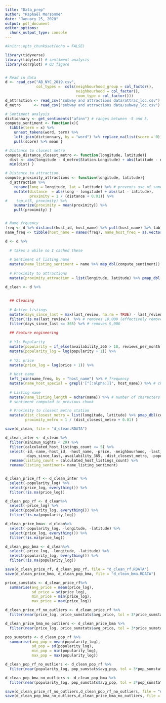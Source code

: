 ```yaml
---
title: "Data_prep"
author: "Raphaël Morsomme"
date: "January 25, 2020"
output: pdf_document
editor_options: 
  chunk_output_type: console
---
```


```r
#knitr::opts_chunk$set(echo = FALSE)

library(tidyverse)
library(tidytext) # sentiment analysis
library(corrplot) # Q3 figure


# Read in data
d <- read_csv("AB_NYC_2019.csv",
              col_types =  cols(neighbourhood_group = col_factor(),
                                neighbourhood = col_factor(),
                                room_type = col_factor()))
d_attraction <- read_csv("subway and attractions data/attrac_loc.csv")
d_metro      <- read_csv("subway and attractions data/subway_loc.csv")

# Sentiment analysis
dictionnary <- get_sentiments("afinn") # ranges between -5 and 5.
compute_sentiment <- function(x){
  tibble(term = x) %>%
    unnest_tokens(word, term) %>%
    left_join(dictionnary, by = "word") %>% replace_na(list(score = 0)) %>%
    pull(score) %>% mean }

# Distance to closest metro
compute_distance_closest_metro <- function(longitude, latitude){
  dist <- abs(longitude - d_metro$Station.Longitude) + abs(latitude - d_metro$Station.Latitude) # manhattan distance (instead of euclidean distance)
  min(dist) }

# Distance to attraction
compute_proximity_attractions <- function(longitude, latitude){
  d_attraction %>% 
    rename(long = longitude, lat = latitude) %>% # prevents use of same names
    mutate(distance  = abs(long - longitude) + abs(lat - latitude),
           proximity = 1 / (distance + 0.01)) %>%
#    top_n(5, proximity) %>%
    summarize(proximity = mean(proximity)) %>%
    pull(proximity) }


# Name frquency
freq <- d %>% distinct(host_id, host_name) %>% pull(host_name) %>% table # only count each id once (do not count people with multiple listing muliple times)
name_freq <- tibble(host_name = names(freq), name_host_freq = as.vector(freq) / sum(freq)) %>% arrange(-name_host_freq)
```

```r
d <- d %>%
  
  # takes a while so I cached these
  
  # Sentiment of listing name
  mutate(name_listing_sentiment = name %>% map_dbl(compute_sentiment)) %>%
  
  # Proximity to attractions
  mutate(proximity_attraction = list(longitude, latitude) %>% pmap_dbl(compute_proximity_attractions))
```

```r
d_clean <- d %>%
  
  
  ## Cleaning
  
  # Active listings
  mutate(days_since_last = max(last_review, na.rm = TRUE) - last_review) %>%
  filter(!is.na(last_review))  %>% # removes 10,000 (effectively removes people with no review)
  filter(days_since_last <= 365) %>% # removes 9,000
  
  ## Feature engineering
  
  # Y1: Popularity
  mutate(popularity = if_else(availability_365 > 10, reviews_per_month / availability_365, NA_real_)) %>%
  mutate(popularity_log = log(popularity + 1)) %>% 
  
  # Y2: price
  mutate(price_log = log(price + 1)) %>%
  
  # Host name
  left_join(name_freq, by = "host_name") %>% # frequency
  mutate(name_host_special = grepl('[^[:alpha:]]', host_name)) %>% # check if name contains a special character (not a letter)
  
  # Listing name
  mutate(name_listing_length = nchar(name)) %>% # number of characters
  # sentiment computed in previous chunk

  # Proximity to closest metro station
  mutate(dist_closest_metro = list(longitude, latitude) %>% pmap_dbl(compute_distance_closest_metro),
         proximity_metro = 1 / (dist_closest_metro + 0.01) )
```

```r
save(d_clean, file = "d_clean.RDATA")
```

```r
d_clean_inter <- d_clean %>%
  filter(minimum_nights < 29) %>% 
  filter(calculated_host_listings_count <= 5) %>%
  select(-id,-name,-host_id, -host_name, -price, -neighbourhood, -last_review,
         -days_since_last,-availability_365, -dist_closest_metro, -popularity) %>% 
  rename(listing_count = calculated_host_listings_count) %>% 
  rename(listing_sentiment= name_listing_sentiment)


d_clean_price_rf <- d_clean_inter %>% 
  select(-popularity_log) %>% 
  select(price_log, everything()) %>% 
  filter(!is.na(price_log))

d_clean_pop_rf <- d_clean%>% 
  select(-price_log) %>% 
  select(popularity_log, everything()) %>% 
  filter(!is.na(popularity_log))

d_clean_price_bma<- d_clean%>% 
  select(-popularity_log, -longitude, -latitude) %>% 
  select(price_log, everything()) %>% 
  filter(!is.na(price_log))

d_clean_pop_bma <- d_clean%>% 
  select(-price_log, -longitude, -latitude) %>%
  select(popularity_log, everything()) %>% 
  filter(!is.na(popularity_log))
```


```r
save(d_clean_price_rf, d_clean_pop_rf, file = "d_clean_rf.RDATA")
save(d_clean_price_bma, d_clean_pop_bma, file = "d_clean_bma.RDATA")
```

```r
price_sumstats <- d_clean_price_rf%>%
  summarise(avg_price = mean(price_log),
            sd_price = sd(price_log),
            min_price = min(price_log), 
            max_price = max(price_log))

d_clean_price_rf_no_outliers <- d_clean_price_rf %>% 
  filter(near(price_log, price_sumstats$avg_price, tol = 3*price_sumstats$sd_price))

d_clean_price_bma_no_outliers <- d_clean_price_bma %>% 
  filter(near(price_log, price_sumstats$avg_price, tol = 3*price_sumstats$sd_price))

pop_sumstats <- d_clean_pop_rf %>% 
  summarise(avg_pop = mean(popularity_log), 
            sd_pop = sd(popularity_log),
            min_pop = min(popularity_log),
            max_pop = max(popularity_log))

d_clean_pop_rf_no_outliers <- d_clean_pop_rf %>% 
  filter(near(popularity_log, pop_sumstats$avg_pop, tol = 3*pop_sumstats$sd_pop)) 

d_clean_pop_bma_no_outliers <- d_clean_pop_bma %>% 
  filter(near(popularity_log, pop_sumstats$avg_pop, tol = 3*pop_sumstats$sd_pop)) 

```

```r
save(d_clean_price_rf_no_outliers,d_clean_pop_rf_no_outliers, file = "d_clean_rf_no_outliers.RDATA")
save(d_clean_pop_bma_no_outliers,d_clean_price_bma_no_outliers, file = "d_clean_bma_no_outliers.RDATA")
```


